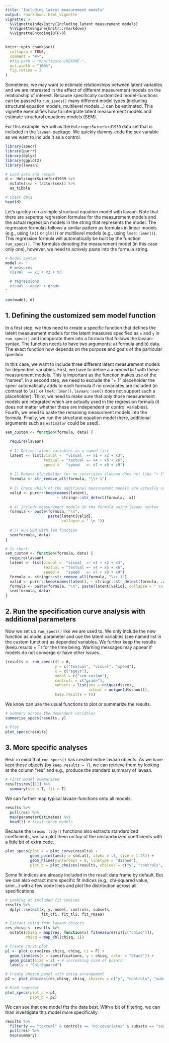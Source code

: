 ```yaml
---
title: "Including latent measurement models"
output: rmarkdown::html_vignette
vignette: >
  %\VignetteIndexEntry{Including latent measurement models}
  %\VignetteEngine{knitr::rmarkdown}
  %\VignetteEncoding{UTF-8}
---
```


```r
knitr::opts_chunk$set(
  collapse = TRUE,
  comment = "#>",
  #fig.path = "man/figures/README-",
  out.width = "100%",
  fig.retina = 2
)
```

Sometimes, we may want to estimate relationships between latent variables and we are interested in the effect of different measurement models on the relationship of interest. Because specifically customized model-functions can be passed to `run_specs()` many different model types (including structural equation models, multilevel models...) can be estimated. This vignette exemplifies how to intergrate latent measurement models and estimate structural equations models (SEM).

For this example, we will us the `HolzingerSwineford1939` data set that is included in the `lavaan`-package. We quickly dummy-code the sex variable as we want to include it as a control. 

```r
library(specr)
library(purrr)
library(dplyr)
library(ggplot2)
library(lavaan)

# Load data and recode
d <- HolzingerSwineford1939 %>% 
  mutate(sex = factor(sex)) %>%
  as_tibble

# Check data
head(d)
```

Let's quickly run a simple structural equation model with lavaan. Note that there are seperate regression formulas for the measurement models and the actual regression models in the string that represents the model. The regression formulas follows a similar pattern as formulas in linear models (e.g., using `lm()` or `glm()`) or multilevel models (e.g., using `lme4::lmer()`). This regression formula will automatically be built by the function `run_specs()`. The formulas denoting the measurement model (in this case only one), however, we need to actively paste into the formula string. 

```r
# Model syntax
model <- "
  # measures
  visual  =~ x1 + x2 + x3

  # regressions
  visual ~ ageyr + grade
"

sem(model, d)
```


## 1. Defining the customized sem model function

In a first step, we thus need to create a specific function that defines the latent measurement models for the latent measures specified as `x` and `y` in `run_specs()` and incoporate them into a formula that follows the lavaan-syntax. The function needs to have two arguments: a) formula and b) data. The exact function now depends on the purpose and goals of the particular question. 

In this case, we want to include three different latent measurement models for dependent variables. First, we have to define a a *named list* with these measurement models. This is important as the function makes use of the "names". 
In a second step, we need to exclude the "+ 1" placeholder the specr automatically adds to each formula if no covariates are included (in contrast to `lm()` or `lme4::lmer()`, `lavaan::sem()` does not support such a placeholder). Third, we need to make sure that only those measurement models are integrated which are actually used in the regression formula (it does not matter whether these are independent or control variables). Fourth, we need to paste the remaining measurment models into the formula. Finally, we run the structural equation model (here, additional arguments such as `estimator` could be used).  

```r
sem_custom <- function(formula, data) {
  
  require(lavaan)
  
  # 1) Define latent variables as a named list
  latent <- list(visual =  "visual  =~ x1 + x2 + x3",
                 textual = "textual =~ x4 + x5 + x6",
                 speed =   "speed   =~ x7 + x8 + x9")
  
  # 2) Remove placeholder for no covariates (lavaan does not like "+ 1")
  formula <- str_remove_all(formula, "\\+ 1")
  
  # 3) Check which of the additional measurement models are actually used in the formula
  valid <- purrr::keep(names(latent), 
                       ~ stringr::str_detect(formula, .x))
  
  # 4) Include measurement models in the formula using lavaan syntax
  formula <- paste(formula, "\n",
                   paste(latent[valid], 
                         collapse = " \n "))
  
  # 5) Run SEM with sem function
  sem(formula, data)
}

# In short:
sem_custom <- function(formula, data) {
  require(lavaan)
  latent <- list(visual =  "visual  =~ x1 + x2 + x3",
                 textual = "textual =~ x4 + x5 + x6",
                 speed =   "speed   =~ x7 + x8 + x9")
  formula <- stringr::str_remove_all(formula, "\\+ 1")
  valid <- purrr::keep(names(latent), ~ stringr::str_detect(formula, .x))
  formula <- paste(formula, "\n", paste(latent[valid], collapse = " \n "))
  sem(formula, data)
}

```


## 2. Run the specification curve analysis with additional parameters

Now we set up `run_specs()` like we are used to. We only include the new function as model parameter and use the latent variables (see named list in the custom function) as depended variables. We further keep the results (keep.results = T) for the time being. Warning messages may appear if models do not converge or have other issues. 

```r
(results <- run_specs(df = d,
                      y = c("textual", "visual", "speed"),
                      x = c("ageyr"),
                      model = c("sem_custom"),
                      controls = c("grade"),
                      subsets = list(sex = unique(d$sex),
                                     school = unique(d$school)),
                      keep.results = T))
```

We know can use the usual functions to plot or summarize the results. 

```r
# Summary across the dependent variables
summarise_specs(results, y)

# Plot
plot_specs(results)
```

## 3. More specific analyses

Bear in mind that `run_specs()` has created entire lavaan objects. As we have kept these objects (by `keep.results = T`), we can retrieve them by looking at the column "res" and e.g., produce the standard summary of lavaan. 

```r
# First model summarized
results$res[[1]] %>% 
  summary(std = T, fit = T)
```

We can further map typical lavaan-functions onto all models.

```r
results %>%
  pull(res) %>%
  map(parameterEstimates) %>%
  head(3) # first three models
```

Because the `broom::tidy()` functions also extracts standardized coefficients, we can plot them on top of the unstandarized coefficients with a little bit of extra code.

```r
plot_specs(plot_a = plot_curve(results) + 
           geom_point(aes(y = std.all, alpha = .1, size = 1.25)) +
           geom_hline(yintercept = 0, linetype = "dashed"),
           plot_b = plot_choices(results, choices = c("y", "controls", "subsets")))
```

Some fit indices are already included in the result data frame by default. But we can also extract more specific fit indices (e.g., chi-squared value, srmr...) with a few code lines and plot the distribution across all specifications.  


```r
# Looking at included fit indices
results %>%
  dplyr::select(x, y, model, controls, subsets, 
                fit_cfi, fit_tli, fit_rmsea)

# Extract chisq from lavaan objects
res_chisq <- results %>%
  mutate(chisq = map(res, function(x) fitmeasures(x)[c("chisq")]),
         chisq = map_dbl(chisq, 1))

# Create curve plot
p1 <- plot_curve(res_chisq, chisq, ci = F) +
  geom_line(aes(x = specifications, y = chisq, color = "black")) +
  geom_point(size = 2) + # increasing size of points
  labs(y = "Chi-Squared")

# Create choice panel with chisq arrangement
p2 <- plot_choices(res_chisq, chisq, choices = c("y", "controls", "subsets"))

# Bind together
plot_specs(plot_a = p1,
           plot_b = p2)
```

We can see that one model fits the data best. With a bit of filtering, we can than investigate this model more specifically. 

```r
results %>%
  filter(y == "textual" & controls == "no covariates" & subsets == "sex = 1") %>%
  pull(res) %>%
  map(summary)
```


